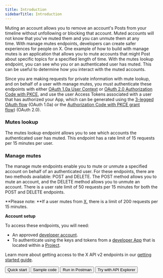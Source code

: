---
title: Introduction
sidebarTitle: Introduction
---


Muting an account allows you to remove an account's Posts from your timeline without unfollowing or blocking that account. Muted accounts will not know that you've muted them and you can unmute them at any time. With manage mutes endpoints, developers can create safer experiences for people on X. One example of how to build with manage mutes is an application that allows you to mute accounts that might Post about specific topics for a specified length of time. With the mutes lookup endpoint, you can see who you or an authenticated user has muted. This can be useful to determine how you interact with the muted accounts. 

Since you are making requests for private information with mute lookup, and on behalf of a user with manage mutes, you must authenticate these endpoints with either [OAuth 1.0a User Context](/resources/fundamentals/authentication) or [OAuth 2.0 Authorization Code with PKCE](resources/fundamentals/authentication#oauth-2-0-authorization-code-flow-with-pkce-2), and use the user Access Tokens associated with a user that has authorized your App, which can be generated using the [3-legged OAuth flow](/resources/fundamentals/authentication#obtaining-access-tokens-using-3-legged-oauth-flow) (OAuth 1.0a) or the [Authorization Code with PKCE grant flow](/resources/fundamentals/authentication#how-to-connect-to-endpoints-using-oauth-2-0-authorization-code-flow-with-pkce)) (OAuth 2.0).

### Mutes lookup

The mutes lookup endpoint allows you to see which accounts the authenticated user has muted. This endpoint has a rate limit of 15 requests per 15 minutes per user.

### Manage mutes

The manage mute endpoints enable you to mute or unmute a specified account on behalf of an authenticated user. For these endpoints, there are two methods available: POST and DELETE. The POST method allows you to mute an account, and the DELETE method allows you to unmute an account. There is a user rate limit of 50 requests per 15 minutes for both the POST and DELETE endpoints.

**Please note: **If a user mutes from [X](https://twitter.com/), there is a limit of 200 requests per 15 minutes.

**Account setup**

To access these endpoints, you will need:

* An approved [developer account](https://developer.x.com/en/portal/petition/essential/basic-info).
* To authenticate using the keys and tokens from a [developer App](/resources/fundamentals/developer-apps) that is located within a [Project](/resources/fundamentals/projects). 

Learn more about getting access to the X API v2 endpoints in our [getting started guide](/x-api/getting-started/getting-access).
<div className="flex space-x-2">
<Button href="/x-api/users/mutes/quickstart/manage-mutes-quickstart">
  Quick start
</Button>
<Button href="https://github.com/xdevplatform/Twitter-API-v2-sample-code">
  Sample code
</Button>
<Button href="https://t.co/twitter-api-postman">
  Run in Postman
</Button>
<Button href="https://developer.twitter.com/apitools/api?endpoint=/2/users/%7Bid%7D/muting&method=get">
  Try with API Explorer
</Button>
</div>